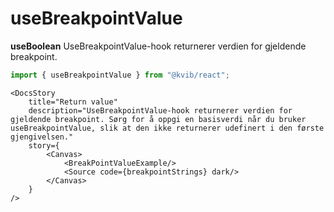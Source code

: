 
<Meta title="Hooks/useBreakpointValue" />

# useBreakpointValue

**useBoolean** UseBreakpointValue-hook returnerer verdien for gjeldende breakpoint.

```jsx
import { useBreakpointValue } from "@kvib/react";
```

<Feedback component="useBreakpointValue"/>

<DocsContainer>

    <DocsStory
        title="Return value"
        description="UseBreakpointValue-hook returnerer verdien for gjeldende breakpoint. Sørg for å oppgi en basisverdi når du bruker useBreakpointValue, slik at den ikke returnerer udefinert i den første gjengivelsen."
        story={
            <Canvas>
                <BreakPointValueExample/>
                <Source code={breakpointStrings} dark/>
            </Canvas>
        }
    />
</DocsContainer>